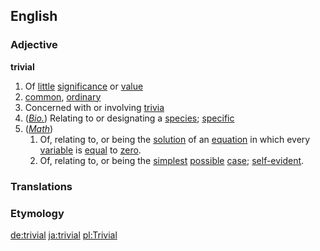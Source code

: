 ==English==
===Adjective===
'''trivial'''

#Of [[little]] [[significance]] or [[value]]
#[[common]], [[ordinary]]
#Concerned with or involving [[trivia]]
#(''[[biology|Bio.]]'') Relating to or designating a [[species]]; [[specific]]
#(''[[mathematics|Math]]'')
##Of, relating to, or being the [[solution]] of an [[equation]] in which every [[variable]] is [[equal]] to [[zero]].
##Of, relating to, or being the [[simplest]] [[possible]] [[case]]; [[self-evident]].


=== Translations ===
{{substub}}

===Etymology=== 
{{substub}}
[[de:trivial]]
[[ja:trivial]]
[[pl:Trivial]]